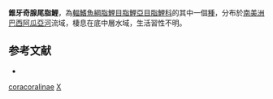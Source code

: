 {{Speciesbox 
| taxon = Xenurobrycon coracoralinae
| status = NE
| status_system = IUCN3.1
| authority = [[Moreira|Moreira]], 2005
| synonyms = 
}}
'''錐牙奇腺尾脂鯉'''，為[[輻鰭魚綱|輻鰭魚綱]][[脂鯉目|脂鯉目]][[脂鯉亞目|脂鯉亞目]][[脂鯉科|脂鯉科]]的其中一個[[種|種]]，分布於[[南美洲|南美洲]][[巴西|巴西]][[阿瓜亞河|阿瓜亞河]]流域，棲息在底中層水域，生活習性不明。

==参考文献==
{{refbegin}}
*{{FishBase_species|genus=Xenurobrycon|species=coracoralinae|year=2014|month=1}}
{{refend}}

{{Taxonbar|from=Q6412523}}

[[Category:奇腺尾脂鯉屬|coracoralinae]]
[[Category:2005年描述的鱼类|X]]

{{魚類小作品}}